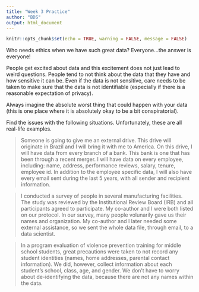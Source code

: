 ```yaml
---
title: "Week 3 Practice"
author: "BDS"
output: html_document
---
```


```r
knitr::opts_chunk$set(echo = TRUE, warning = FALSE, message = FALSE)
```

Who needs ethics when we have such great data? Everyone...the answer is everyone!

People get excited about data and this excitement does not just lead to weird questions. People tend to not think about the data that they have and how sensitive it can be. Even if the data is not sensitive, care needs to be taken to make sure that the data is not identifiable (especially if there is a reasonable expectation of privacy).

Always imagine the absolute worst thing that could happen with your data (this is one place where it is absolutely okay to be a bit conspiratorial). 

Find the issues with the following situations. Unfortunately, these are all real-life examples.

> Someone is going to give me an external drive. This drive will originate in Brazil and I will bring it with me to America. On this drive, I will have data from every branch of a bank. This bank is one that has been through a recent merger. I will have data on every employee, including: name, address, performance reviews, salary, tenure, employee id. In addition to the employee specific data, I will also have every email sent during the last 5 years, with all sender and recipient information.

> I conducted a survey of people in several manufacturing facilities. The study was reviewed by the Institutional Review Board (IRB) and all participants agreed to participate. My co-author and I were both listed on our protocol. In our survey, many people volunarily gave us their names and organization. My co-author and I later needed some external assistance, so we sent the whole data file, through email, to a data scientist.

> In a program evaluation of violence prevention training for middle school students, great precautions were taken to not record any student identities (names, home addresses, parental contact information). We did, however, collect information about each student's school, class, age, and gender. We don't have to worry about de-identifying the data, because there are not any names within the data.

